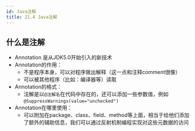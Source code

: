 ```yaml
---
id: Java注解
title: 21.4 Java注解
---
```


## 什么是注解

- Annotation 是从JDK5.0开始引入的新技术
- Annotation的作用：
  - 不是程序本身，可以对程序做出解释（这一点和注释comment很像）
  - 可以被其他程序（比如：编译器等）读取
- Annotation的格式：
  - 注解是以`@注解名`在代码中存在的，还可以添加一些参数值，例如`@SuppressWarnings(value="unchecked")`
- Annotation在哪里使用：
  - 可以附加在package、class、field、method等上面，相当于给他们添加了额外的辅助信息，我们可以通过反射机制编程实现对这些元数据的访问

